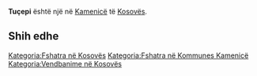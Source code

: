 {{Fshat në 
 | Emri                = Tuçepi
 | EmriAlt                = 
 | NAME_SHORT_FORM=      
 | NAME_GENERIC=      
 | NAME_SORT_NAME_RO=      TUCEPI
 | FULL_NAME_RO = Tuçepi
 | FULL_NAME_ND_RO=Tucepi
 | SORT_NAME_RG=TUCEPI
 | FULL_NAME_RG=Tuçepi
 | FULL_NAME_ND_RG=Tucepi
 | SRP_NAME_SHORT_FORM=      
 | SRP_NAME_GENERIC=      
 | SRP_NAME_SORT_NAME_RO=      
 | SRP_FULL_NAME_RO = 
 | SRP_FULL_NAME_ND_RO=
 | SRP_SORT_NAME_RG=
 | SRP_FULL_NAME_RG=
 | SRP_FULL_NAME_ND_RG=
 | Emri (Rasa dhanore) = 
 | Figura              = 
 | Shteti              = Kosovo
 | Komuna              = Kamenicë
 | Kodi postar         = 
 | Sipërfaqja          = 

 | Popullsia           = 

 | Regj. i popullsisë  = 
 | Dend. e popullsisë  = 
 | Faqja zyrtare       = 
 <!--- Koordinatat ----> 
 | Gjerësia            = 42.735278
 | Gjatësia            = 20.576389
 | Lartësia            = 
}}
'''Tuçepi''' është një [[]] në [[Kamenicë]] të [[Kosovës]].

<!-- == Gjeografia == -->
<!-- == Historia == -->
<!-- == Demografia == -->
== Shih edhe ==
{{Komuna Kamenicë}}
{{Kosovo-Administrata-Cung}}

[[Kategoria:Fshatra në Kosovës]]
[[Kategoria:Fshatra në Kommunes Kamenicë]]
[[Kategoria:Vendbanime në Kosovës]]